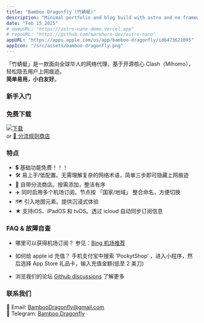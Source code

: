 ```yaml
---
title: "Bamboo Dragonfly (竹蜻蜓)"
description: "Minimal portfolio and blog build with astro and no frameworks."
date: "Feb 15 2025"
# demoURL: "https://astro-nano-demo.vercel.app"
# repoURL: "https://github.com/markhorn-dev/astro-nano"
appURL: "https://apps.apple.com/us/app/bamboo-dragonfly/id6473621095"
appIcon: "/src/assets/bamboo-dragonfly.png"
---
```


「竹蜻蜓」是一款面向全球华人的网络代理，基于开源核心 Clash（Mihomo），轻松隐去用户上网痕迹。  
**简单易用，小白友好**。

### 新手入门
<YouTube class="border-4 rounded-xl border-amber-300" id="https://youtu.be/A8ZgBa1SPVY" title="竹蜻蜓(iOS)" />  

### 免费下载
<div class="flex flex-row flex-nowrap items-center gap-3">
<div class="w-1/3 max-w-40">
  <a class="box-content" href="https://apps.apple.com/us/app/bamboo-dragonfly/id6473621095">
    <img src="/download-appstore.png" alt="下载"/>
  </a>
</div>
<span>or</span>
<span>
  <a href="/apps/bamboo-dragonfly/rule-providers">🛒 分流规则商店</a>
</span>
</div>

### 特点
- 💲 基础功能免费！！！
- 🛠️ 易上手/低配置。无需理解复杂的网络术语，简单三步即可隐藏上网痕迹
- 🔋 自带分流商店。按需添加，整洁有序
- ✈️ 同时启用多个机场订阅。节点按 「国家/地域」 整合命名，方便切换
- 🗺️ 引入地图元素。提供沉浸式体验
- ★ 支持iOS、iPadOS 和 tvOS。透过 icloud 自动同步订阅信息

### FAQ & 故障自查
- 哪里可以获得机场订阅？
参见：[Bing 机场推荐](https://www.bing.com/search?q=%E6%9C%BA%E5%9C%BA%E6%8E%A8%E8%8D%90&form=QBLHCN&sp=-1&lq=0&pq=ji%27ih%27tv%27jm&sc=0-11&qs=n&sk=&cvid=DD81D57B8B93466987210D454561C9D1&ghsh=0&ghacc=0&ghpl=)

- 如何给 apple id 充值？ 手机支付宝中搜索 ‘PockytShop’ ，进入小程序，然后选择 App Store 礼品卡，输入充值金额(低至 2 美刀)

- 浏览我们的论坛 [Github discussions](https://github.com/xiguagua/link.flhcc/discussions) 了解更多


### 联系我们
📧 Email: [BambooDragonfly@gmail.com](mailto:rootxigua+BambooDragonfly@gmail.com)  
🤖 Telegram: [Bamboo Dragonfly](https://t.me/+0HOqseq-ENQ0NWJh)

